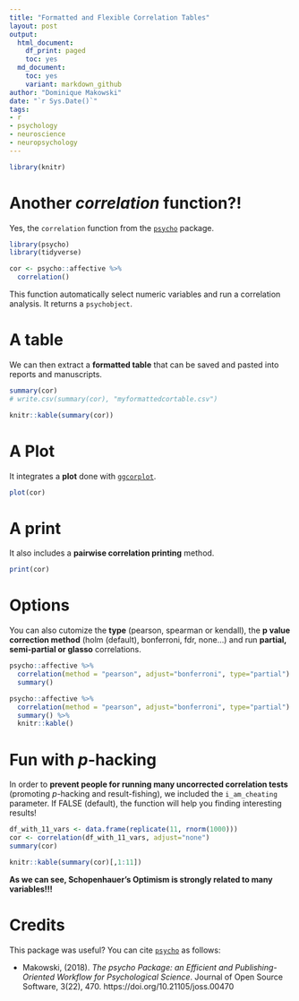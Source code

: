 ```yaml
---
title: "Formatted and Flexible Correlation Tables"
layout: post
output:
  html_document:
    df_print: paged
    toc: yes
  md_document:
    toc: yes
    variant: markdown_github
author: "Dominique Makowski"
date: "`r Sys.Date()`"
tags:
- r
- psychology
- neuroscience
- neuropsychology
---
```



```r
library(knitr)
```

# Another *correlation* function?!

Yes, the `correlation` function from the [`psycho`](https://github.com/neuropsychology/psycho.R) package.

```r
library(psycho)
library(tidyverse)

cor <- psycho::affective %>% 
  correlation()
```

This function automatically select numeric variables and run a correlation analysis. It returns a `psychobject`.


# A table

We can then extract a **formatted table** that can be saved and pasted into reports and manuscripts.

```r
summary(cor)
# write.csv(summary(cor), "myformattedcortable.csv")
```
```r
knitr::kable(summary(cor))
```

# A Plot

It integrates a **plot** done with [`ggcorplot`](https://github.com/kassambara/ggcorrplot).

```r
plot(cor)
```


# A print

It also includes a **pairwise correlation printing** method.

```r
print(cor)
```

# Options

You can also cutomize the **type** (pearson, spearman or kendall), the **p value correction method** (holm (default), bonferroni, fdr, none...) and run **partial, semi-partial or glasso** correlations.


```r
psycho::affective %>% 
  correlation(method = "pearson", adjust="bonferroni", type="partial") %>% 
  summary()
```
```r
psycho::affective %>% 
  correlation(method = "pearson", adjust="bonferroni", type="partial") %>% 
  summary() %>% 
  knitr::kable()
```

# Fun with *p*-hacking

In order to **prevent people for running many uncorrected correlation tests** (promoting *p*-hacking and result-fishing), we included the `i_am_cheating` parameter. If FALSE (default), the function will help you finding interesting results!

```r
df_with_11_vars <- data.frame(replicate(11, rnorm(1000)))
cor <- correlation(df_with_11_vars, adjust="none") 
summary(cor)
```
```r
knitr::kable(summary(cor)[,1:11])
```


**As we can see, Schopenhauer's Optimism is strongly related to many variables!!!**


# Credits

This package was useful? You can cite [`psycho`](https://github.com/neuropsychology/psycho.R) as follows:

- Makowski, (2018). *The psycho Package: an Efficient and Publishing-Oriented Workflow for Psychological Science*. Journal of Open Source Software, 3(22), 470. https://doi.org/10.21105/joss.00470
